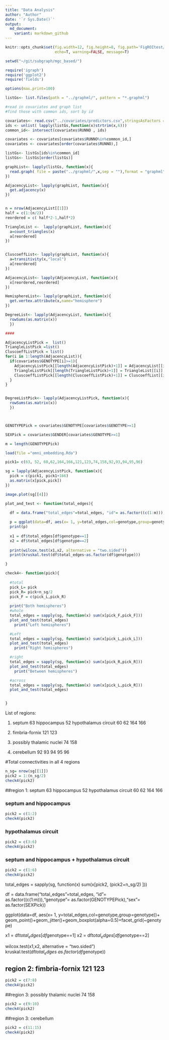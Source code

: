 ```yaml
---
title: "Data Analysis"
author: "Author"
date: '`r Sys.Date()`'
output:
  md_document: 
    variant: markdown_github
---
```


```r
knitr::opts_chunk$set(fig.width=12, fig.height=8, fig.path='FigROItest/',
                      echo=T, warning=FALSE, message=T)
```

```r
setwd("~/git/subgraph/mgc_based/")

require('igraph')
require('ggplot2')
require('fields')

options(max.print=100)

listGs<- list.files(path = "../graphml/", pattern = "*.graphml")

#read in covariates and graph list
#find those with common ids, sort by id

covariates<- read.csv("../covariates/predictors.csv",stringsAsFactors = F)
ids <- unlist( lapply(listGs,function(x)strtrim(x,6)))
common_id<- intersect(covariates$RUNNO , ids)

covariates <- covariates[covariates$RUNNO%in%common_id,]
covariates <- covariates[order(covariates$RUNNO),]  

listGs<- listGs[ids%in%common_id]
listGs<- listGs[order(listGs)]

graphList<- lapply(listGs, function(x){
  read.graph( file = paste("../graphml/",x,sep = ""),format = "graphml")
})

AdjacencyList<- lapply(graphList, function(x){
  get.adjacency(x)
})


n = nrow(AdjacencyList[[1]])
half = c(1:(n/2))
reordered = c( half*2-1,half*2)

TriangleList <-  lapply(graphList, function(x){
  a=count_triangles(x)
  a[reordered]
})


CluscoeffList<- lapply(graphList, function(x){
  a=transitivity(x,"local")
  a[reordered]
})

AdjacencyList<- lapply(AdjacencyList, function(x){
  x[reordered,reordered]
})

HemisphereList<- lapply(graphList, function(x){
  get.vertex.attribute(x,name="hemisphere")
})

DegreeList<- lapply(AdjacencyList, function(x){
  rowSums(as.matrix(x))
  })

####

AdjacencyListPick =  list()
TriangleListPick =list()
CluscoeffListPick = list()
for(i in 1:length(AdjacencyList)){
  if(covariates$GENOTYPE[i]>=1){
    AdjacencyListPick[[length(AdjacencyListPick)+1]] = AdjacencyList[[i]]
    TriangleListPick[[length(TriangleListPick)+1]] = TriangleList[[i]]
    CluscoeffListPick[[length(CluscoeffListPick)+1]] = CluscoeffList[[i]]
  }
}


DegreeListPick<- lapply(AdjacencyListPick, function(x){
  rowSums(as.matrix(x))
  })



GENOTYPEPick = covariates$GENOTYPE[covariates$GENOTYPE>=1]

SEXPick = covariates$GENDER[covariates$GENOTYPE>=1]

m = length(GENOTYPEPick)
```

```r
load(file ="omni_embedding.Rda")
```

```r

pick1= c(63, 52, 60,62,164,166,121,123,74,158,92,93,94,95,96)

sg = lapply(AdjacencyListPick, function(x){
  pick = c(pick1, pick1+166)
  as.matrix(x[pick,pick])
})

image.plot(sg[[4]])

```


```r

plot_and_test <- function(total_edges){
  
  df = data.frame("total_edges"=total_edges, "id"= as.factor((c(1:m))),"genotype"= as.factor(GENOTYPEPick),"sex"= as.factor(SEXPick))

  p = ggplot(data=df, aes(x= 1, y=total_edges,col=genotype,group=genotype))+ geom_point()+ geom_jitter(width = 0.5, height = 0)+geom_boxplot(alpha=0.5)+facet_grid(~genotype)
  print(p)
  
  x1 = df$total_edges[df$genotype==1]
  x2 = df$total_edges[df$genotype==2]
  
  print(wilcox.test(x1,x2, alternative = "two.sided"))
  print(kruskal.test(df$total_edges~as.factor(df$genotype)))

}

check4<- function(pick){
  
  #total
  pick_L= pick
  pick_R= pick+n_sg/2
  pick_F = c(pick_L,pick_R)
  
  print("Both hemispheres")
  #whole
  total_edges = sapply(sg, function(x) sum(x[pick_F,pick_F]))
  plot_and_test(total_edges)
    print("Left hemispheres")

  #Left
  total_edges = sapply(sg, function(x) sum(x[pick_L,pick_L]))
  plot_and_test(total_edges)
    print("Right hemispheres")

  #right
  total_edges = sapply(sg, function(x) sum(x[pick_R,pick_R]))
  plot_and_test(total_edges)
    print("Between hemispheres")

  #across
  total_edges = sapply(sg, function(x) sum(x[pick_L,pick_R]))
  plot_and_test(total_edges)


}


```
List of regions:

1.
septum 63
hippocampus 52
hypothalamus circuit  60 62 164 166

2.
fimbria-fornix 121 123

3.
possibly thalamic nuclei  74 158

4.
cerebellum 92 93 94 95 96

#Total connectivities in all 4 regions 

```r
n_sg= nrow(sg[[1]])
pick2 = 1:(n_sg/2)
check4(pick2)
```


##region 1:
septum 63
hippocampus 52
hypothalamus circuit  60 62 164 166


### septum and hippocampus
```r
pick2 = c(1:2)
check4(pick2)
```


### hypothalamus circuit
```r
pick2 = c(3:6)
check4(pick2)
```



### septum and hippocampus + hypothalamus circuit
```r
pick2 = c(1:6)
check4(pick2)
```



total_edges = sapply(sg, function(x) sum(x[pick2, (pick2+n_sg/2) ]))

df = data.frame("total_edges"=total_edges, "id"= as.factor((c(1:m))),"genotype"= as.factor(GENOTYPEPick),"sex"= as.factor(SEXPick))

ggplot(data=df, aes(x= 1, y=total_edges,col=genotype,group=genotype))+ geom_point()+geom_jitter()+geom_boxplot(alpha=0.5)+facet_grid(~genotype)


x1 = df$total_edges[df$genotype==1]
x2 = df$total_edges[df$genotype==2]

wilcox.test(x1,x2, alternative = "two.sided")
kruskal.test(df$total_edges~as.factor(df$genotype))


## region 2: fimbria-fornix 121 123
```r
pick2 = c(7:8)
check4(pick2)
```


##region 3: possibly thalamic nuclei  74 158
```r
pick2 = c(9:10)
check4(pick2)
```


##region 3: cerebellum

```r
pick2 = c(11:15)
check4(pick2)
```
